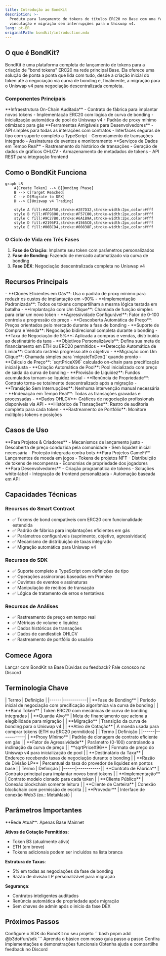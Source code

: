 ```yaml
---
title: Introdução ao BondKit
description: >-
  Produto para lançamento de tokens de títulos ERC20 no Base com uma fase de
  vinculação e migração sem interrupções para o Uniswap v4.
lang: pt-BR
originalPath: bondkit/introduction.mdx
---
```

## O que é BondKit?

BondKit é uma plataforma completa de lançamento de tokens para a criação de "bond tokens" ERC20 na rede principal Base. Ela oferece uma solução de ponta a ponta que lida com tudo, desde a criação inicial do token até a negociação via curva de bonding e, finalmente, a migração para o Uniswap v4 para negociação descentralizada completa.

### Componentes Principais

<Tabs>
  <Tab title="Smart Contracts">
    **Infraestrutura On-Chain Auditada**
    - Contrato de fábrica para implantar novos tokens
    - Implementação ERC20 com lógica de curva de bonding
    - Inicialização automática de pool do Uniswap v4
    - Padrão de proxy mínimo otimizado para gás
  </Tab>
  <Tab title="TypeScript SDK">
    **Ferramentas Amigáveis para Desenvolvedores**
    - API simples para todas as interações com contratos
    - Interfaces seguras de tipo com suporte completo a TypeScript
    - Gerenciamento de transações integrado
    - Assinaturas de eventos e monitoramento
  </Tab>
  <Tab title="Analytics Backend">
    **Serviços de Dados em Tempo Real**
    - Rastreamento do histórico de transações
    - Geração de dados de gráficos OHLCV
    - Armazenamento de metadados de tokens
    - API REST para integração frontend
  </Tab>
</Tabs>

## Como o BondKit Funciona

```mermaid
graph LR
    A[Create Token] --> B[Bonding Phase]
    B --> C[Target Reached]
    C --> D[Migrate to DEX]
    D --> E[Uniswap v4 Trading]
    
    style A fill:#4CAF50,stroke:#2E7D32,stroke-width:2px,color:#fff
    style B fill:#FF9800,stroke:#F57C00,stroke-width:2px,color:#fff
    style C fill:#9C27B0,stroke:#6A1B9A,stroke-width:2px,color:#fff
    style D fill:#2196F3,stroke:#1565C0,stroke-width:2px,color:#fff
    style E fill:#00BCD4,stroke:#00838F,stroke-width:2px,color:#fff
```

### O Ciclo de Vida em Três Fases

1. **Fase de Criação**: Implante seu token com parâmetros personalizados
2. **Fase de Bonding**: Fazendo de mercado automatizado via curva de bonding
3. **Fase DEX**: Negociação descentralizada completa no Uniswap v4

## Recursos Principais

<AccordionGroup>
  <Accordion title="🏭 Implantação Padrão de Fábrica">
    - **Clones Eficientes em Gás**: Usa o padrão de proxy mínimo para reduzir os custos de implantação em ~90%
    - **Implementação Padronizada**: Todos os tokens compartilham a mesma lógica testada em batalha
    - **Implantação com Um Clique**: Chamada de função simples para criar um novo token
  </Accordion>
  
  <Accordion title="📈 Curva de Bonding Dinâmica">
    - **Agressividade Configurável**: Fator de 0-100 controla a progressão do preço
    - **Descoberta Automática de Preço**: Preços orientados pelo mercado durante a fase de bonding
    - **Suporte de Compra e Venda**: Negociação bidirecional completa durante o bonding
    - **Taxa de Negociação de 5%**: Aplicada a compras e vendas, distribuída ao destinatário da taxa
  </Accordion>
  
  <Accordion title="🎯 Migração Baseada em Objetivos">
    - **Objetivos Personalizáveis**: Defina sua meta de financiamento em ETH ou ERC20 permitidos
    - **Detecção Automática de Limiar**: Contrato rastreia progresso até o objetivo
    - **Migração com Um Clique**: Chamada simples para `migrateToDex()` quando pronto
    - **Cálculo de Preço**: `sqrtPriceX96` calculado on-chain para precificação inicial justa
  </Accordion>
  
  <Accordion title="🔄 Integração com Uniswap v4">
    - **Criação Automática de Pool**: Pool inicializado com preço de saída da curva de bonding
    - **Provisão de Liquidez**: Fundos acumulados tornam-se liquidez inicial
    - **Renúncia de Propriedade**: Contrato torna-se totalmente descentralizado após a migração
    - **Transição Sem Interrupções**: Nenhuma intervenção manual necessária
  </Accordion>
  
  <Accordion title="📊 Análises e Monitoramento">
    - **Indexação em Tempo Real**: Todas as transações gravadas e processadas
    - **Dados OHLCV**: Gráficos de negociação profissionais disponíveis via API
    - **Histórico de Transações**: Rastro de auditoria completo para cada token
    - **Rastreamento de Portfólio**: Monitore múltiplos tokens e posições
  </Accordion>
</AccordionGroup>

## Casos de Uso

<CardGroup cols={3}>
  <Card title="🚀 Lançamentos de Token" icon="rocket">
    **Para Projetos & Criadores**
    - Mecanismos de lançamento justo
    - Descoberta de preço conduzida pela comunidade
    - Sem liquidez inicial necessária
    - Proteção integrada contra bots
  </Card>
  
  <Card title="🎮 Jogos & NFTs" icon="gamepad">
    **Para Projetos GameFi**
    - Lançamentos de moeda em jogos
    - Tokens de projetos NFT
    - Distribuição de tokens de recompensa
    - Economias de propriedade dos jogadores
  </Card>
  
  <Card title="🏢 Integração DApp" icon="building">
    **Para Desenvolvedores**
    - Criação programática de tokens
    - Soluções white-label
    - Integração de frontend personalizada
    - Automação baseada em API
  </Card>
</CardGroup>

## Capacidades Técnicas

### Recursos do Smart Contract
- ✅ Tokens de bond compatíveis com ERC20 com funcionalidade estendida
- ✅ Padrão de fábrica para implantações eficientes em gás
- ✅ Parâmetros configuráveis (suprimento, objetivo, agressividade)
- ✅ Mecanismo de distribuição de taxas integrado
- ✅ Migração automática para Uniswap v4

### Recursos do SDK
- ✅ Suporte completo a TypeScript com definições de tipo
- ✅ Operações assíncronas baseadas em Promise
- ✅ Ouvintes de eventos e assinaturas
- ✅ Manipulação de recibos de transação
- ✅ Lógica de tratamento de erros e tentativas

### Recursos de Análises
- ✅ Rastreamento de preço em tempo real
- ✅ Métricas de volume e liquidez
- ✅ Dados históricos de transações
- ✅ Dados de candlestick OHLCV
- ✅ Rastreamento de portfólio do usuário

## Comece Agora

<CardGroup cols={2}>
  <Card title="Solicitar Acesso" icon="rocket" href="https://b3builders.typeform.com/bsmntdevelopers">
    Lançar com BondKit na Base
  </Card>
  <Card title="Converse com a Equipe" icon="discord" href="https://discord.gg/b3dotfun">
    Dúvidas ou feedback? Fale conosco no Discord
  </Card>
  
</CardGroup>

## Terminologia Chave

<Tabs>
  <Tab title="Conceitos Centrais">
    | Termo | Definição |
    |------|------------|
    | **Fase de Bonding** | Período inicial de negociação com precificação algorítmica via curva de bonding |
    | **Bond Token** | Token ERC20 com mecânicas de curva de bonding integradas |
    | **Quantia Alvo** | Meta de financiamento que aciona a elegibilidade para migração |
    | **Migração** | Transição da curva de bonding para o Uniswap v4 |
    | **Ativo de Cotação** | A moeda usada para comprar tokens (ETH ou ERC20 permitidos) |
  </Tab>
  
  <Tab title="Termos Técnicos">
    | Termo | Definição |
    |------|------------|
    | **Proxy Mínimo** | Padrão de clonagem de contrato eficiente em gás |
    | **Fator de Agressividade** | Parâmetro (0-100) controlando a inclinação da curva de preço |
    | **sqrtPriceX96** | Formato de preço do Uniswap v4 para inicialização de pool |
    | **Destinatário da Taxa** | Endereço recebendo taxas de negociação durante o bonding |
    | **Razão de Divisão LP** | Percentual da taxa do provedor de liquidez em pontos base |
  </Tab>
  
  <Tab title="Termos do SDK">
    | Termo | Definição |
    |------|------------|
    | **Contrato de Fábrica** | Contrato principal para implantar novos bond tokens |
    | **Implementação** | Contrato modelo clonado para cada token |
    | **Cliente Público** | Conexão blockchain somente leitura |
    | **Cliente de Carteira** | Conexão blockchain com permissão de escrita |
    | **Provedor** | Interface de conexão Web3 (ex.: MetaMask) |
  </Tab>
</Tabs>

## Parâmetros Importantes

<Note>
  **Rede Atual**: Apenas Base Mainnet
  
  **Ativos de Cotação Permitidos**: 
  - Token B3 (atualmente ativo)
  - ETH (em breve)
  - Tokens adicionais podem ser incluídos na lista branca
  
  **Estrutura de Taxas**:
  - 5% em todas as negociações da fase de bonding
  - Razão de divisão LP personalizável para migração
  
  **Segurança**:
  - Contratos inteligentes auditados
  - Renúncia automática de propriedade após migração
  - Sem chaves de admin após o início da fase DEX
</Note>

## Próximos Passos

<Steps>
  <Step title="Instalar SDK">
    Configure o SDK do BondKit no seu projeto
    ```bash
    pnpm add @b3dotfun/sdk
    ```
  </Step>
  <Step title="Ler o Guia Rápido">
    Aprenda o básico com nosso guia passo a passo
  </Step>
  <Step title="Explorar Exemplos">
    Confira implementações e demonstrações funcionais
  </Step>
  <Step title="Junte-se à Comunidade">
    Obtenha ajuda e compartilhe feedback no Discord
  </Step>
</Steps>
